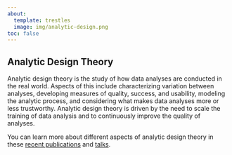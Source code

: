 ```yaml
---
about:
  template: trestles
  image: img/analytic-design.png
toc: false
---
```


##  Analytic Design Theory

Analytic design theory is the study of how data analyses are conducted in the real world. Aspects of this include characterizing variation between analyses, developing measures of quality, success, and usability, modeling the analytic process, and considering what makes data analyses more or less trustworthy. Analytic design theory is driven by the need to scale the training of data analysis and to continuously improve the quality of analyses.

You can learn more about different aspects of analytic design theory in these [recent publications](publications.qmd) and [talks](talks.qmd).




